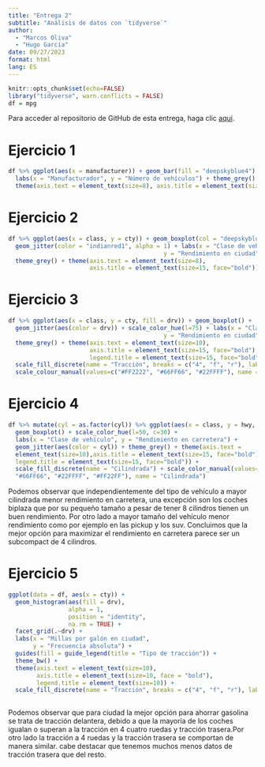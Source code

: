 ```yaml
---
title: "Entrega 2"
subtitle: "Análisis de datos con `tidyverse`"
author:
  - "Marcos Oliva"
  - "Hugo García"
date: 09/27/2023
format: html
lang: ES
---
```


```r
knitr::opts_chunk$set(echo=FALSE)
library("tidyverse", warn.conflicts = FALSE)
df = mpg
```

Para acceder al repositorio de GitHub de esta entrega, haga clic [aquí](https://github.com/MarcosOlivaMunoz/Entrega-2-AD.git).

# Ejercicio 1

```r
df %>% ggplot(aes(x = manufacturer)) + geom_bar(fill = "deepskyblue4") + 
  labs(x = "Manufacturador", y = "Número de vehículos") + theme_grey() + 
  theme(axis.text = element_text(size=8), axis.title = element_text(size=15, face="bold"))
```

# Ejercicio 2

```r
df %>% ggplot(aes(x = class, y = cty)) + geom_boxplot(col = "deepskyblue") + 
  geom_jitter(color = "indianred1", alpha = 1) + labs(x = "Clase de vehículo",
                                            y = "Rendimiento en ciudad") + 
  theme_grey() + theme(axis.text = element_text(size=8),
                       axis.title = element_text(size=15, face="bold"))
```

# Ejercicio 3

```r
df %>% ggplot(aes(x = class, y = cty, fill = drv)) + geom_boxplot() + 
  geom_jitter(aes(color = drv)) + scale_color_hue(l=75) + labs(x = "Clase de vehículo",
                                            y = "Rendimiento en ciudad") + 
  theme_grey() + theme(axis.text = element_text(size=10),
                       axis.title = element_text(size=15, face="bold"),
                       legend.title = element_text(size=15, face="bold")) + 
  scale_fill_discrete(name = "Tracción", breaks = c("4", "f", "r"), labels = c("4 ruedas", "Delantera", "Trasera")) + 
  scale_colour_manual(values=c("#FF2222", "#66FF66", "#22FFFF"), name = "Tracción", breaks = c("4", "f", "r"), labels = c("4 ruedas", "Delantera", "Trasera"))
```

# Ejercicio 4

```r
df %>% mutate(cyl = as.factor(cyl)) %>% ggplot(aes(x = class, y = hwy, fill = cyl)) + 
  geom_boxplot() + scale_color_hue(l=50, c=30) + 
  labs(x = "Clase de vehículo", y = "Rendimiento en carretera") + 
  geom_jitter(aes(color = cyl)) + theme_grey() + theme(axis.text =
  element_text(size=10),axis.title = element_text(size=15, face="bold"),
  legend.title = element_text(size=15, face="bold")) + 
  scale_fill_discrete(name = "Cilindrada") + scale_color_manual(values=c("#FF2222",
  "#66FF66", "#22FFFF", "#FF22FF"), name = "Cilindrada")
```

Podemos observar que independientemente del tipo de vehículo a mayor cilindrada menor rendimiento en carretera, una excepción son los coches biplaza que por su pequeño tamaño a pesar de tener 8 cilindros tienen un buen rendimiento. Por otro lado a mayor tamaño del vehículo menor rendimiento como por ejemplo en las pickup y los suv. Concluimos que la mejor opción para maximizar el rendimiento en carretera parece ser un subcompact de 4 cilindros.

# Ejercicio 5

```r
ggplot(data = df, aes(x = cty)) +
  geom_histogram(aes(fill = drv), 
                 alpha = 1, 
                 position = "identity",
                 na.rm = TRUE) +
  facet_grid(.~drv) +
  labs(x = "Millas por galón en ciudad",
       y = "Frecuencia absoluta") +
  guides(fill = guide_legend(title = "Tipo de tracción")) +
  theme_bw() +
  theme(axis.text = element_text(size=10),
        axis.title = element_text(size=10, face = "bold"),
        legend.title = element_text(size=10)) + 
  scale_fill_discrete(name = "Tracción", breaks = c("4", "f", "r"), labels = c("4 ruedas", "Tracción Delantera", "Tracción Trasera"))
  
```

Podemos observar que para ciudad la mejor opción para ahorrar gasolina se trata de tracción delantera, debido a que la mayoría de los coches igualan o superan a la tracción en 4 cuatro ruedas y tracción trasera.Por otro lado la tracción a 4 ruedas y la tracción trasera se comportan de manera similar. cabe destacar que tenemos muchos menos datos de tracción trasera que del resto.
